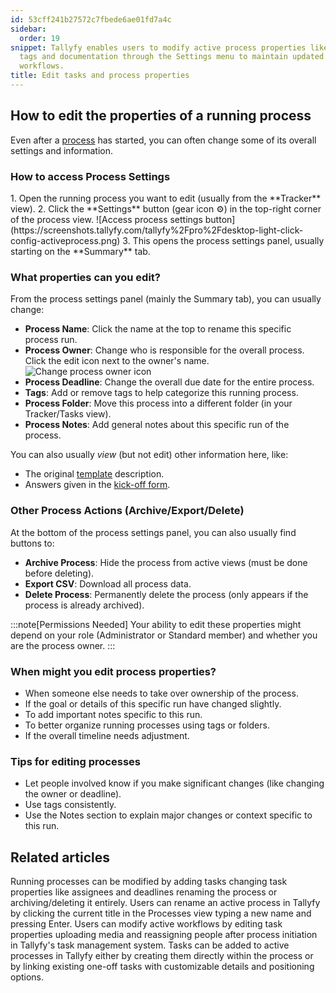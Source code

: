 ```yaml
---
id: 53cff241b27572c7fbede6ae01fd7a4c
sidebar:
  order: 19
snippet: Tallyfy enables users to modify active process properties like owners deadlines
  tags and documentation through the Settings menu to maintain updated and accurate
  workflows.
title: Edit tasks and process properties
---
```



## How to edit the properties of a running process

Even after a [process](/products/pro/tracking-and-tasks/processes/) has started, you can often change some of its overall settings and information.

### How to access Process Settings

<Steps>
1. Open the running process you want to edit (usually from the **Tracker** view).
2. Click the **Settings** button (gear icon ⚙️) in the top-right corner of the process view.
   ![Access process settings button](https://screenshots.tallyfy.com/tallyfy%2Fpro%2Fdesktop-light-click-config-activeprocess.png)
3. This opens the process settings panel, usually starting on the **Summary** tab.
</Steps>

### What properties can you edit?

From the process settings panel (mainly the Summary tab), you can usually change:

*   **Process Name**: Click the name at the top to rename this specific process run.
*   **Process Owner**: Change who is responsible for the overall process. Click the edit icon next to the owner's name.
    ![Change process owner icon](https://screenshots.tallyfy.com/tallyfy%2Fpro%2Fdesktop-light-change-process-owner.png)
*   **Process Deadline**: Change the overall due date for the entire process.
*   **Tags**: Add or remove tags to help categorize this running process.
*   **Process Folder**: Move this process into a different folder (in your Tracker/Tasks view).
*   **Process Notes**: Add general notes about this specific run of the process.

You can also usually *view* (but not edit) other information here, like:
*   The original [template](/products/pro/documenting/templates/) description.
*   Answers given in the [kick-off form](/products/pro/tracking-and-tasks/tasks/what-are-form-fields-in-tallyfy/).

### Other Process Actions (Archive/Export/Delete)

At the bottom of the process settings panel, you can also usually find buttons to:

*   **Archive Process**: Hide the process from active views (must be done before deleting).
*   **Export CSV**: Download all process data.
*   **Delete Process**: Permanently delete the process (only appears if the process is already archived).

:::note[Permissions Needed]
Your ability to edit these properties might depend on your role (Administrator or Standard member) and whether you are the process owner.
:::

### When might you edit process properties?

*   When someone else needs to take over ownership of the process.
*   If the goal or details of this specific run have changed slightly.
*   To add important notes specific to this run.
*   To better organize running processes using tags or folders.
*   If the overall timeline needs adjustment.

### Tips for editing processes

*   Let people involved know if you make significant changes (like changing the owner or deadline).
*   Use tags consistently.
*   Use the Notes section to explain major changes or context specific to this run.


## Related articles
<CardGrid>
<LinkTitleCard header="<b>Processes > Edit processes</b>" href="/products/pro/tracking-and-tasks/processes/edit-processes/" > Running processes can be modified by adding tasks changing task properties like assignees and deadlines renaming the process or archiving/deleting it entirely. </LinkTitleCard>
<LinkTitleCard header="<b>Edit Processes > Rename a process</b>" href="/products/pro/tracking-and-tasks/processes/edit-processes/how-can-i-rename-a-process-in-tallyfy/" > Users can rename an active process in Tallyfy by clicking the current title in the Processes view typing a new name and pressing Enter. </LinkTitleCard>
<LinkTitleCard header="<b>Tasks > Edit tasks</b>" href="/products/pro/tracking-and-tasks/tasks/edit-task/" > Users can modify active workflows by editing task properties uploading media and reassigning people after process initiation in Tallyfy's task management system. </LinkTitleCard>
<LinkTitleCard header="<b>Edit Processes > Add tasks to active processes</b>" href="/products/pro/tracking-and-tasks/processes/edit-processes/how-can-i-add-tasks-to-active-processes-on-tallyfy/" > Tasks can be added to active processes in Tallyfy either by creating them directly within the process or by linking existing one-off tasks with customizable details and positioning options. </LinkTitleCard>
</CardGrid>